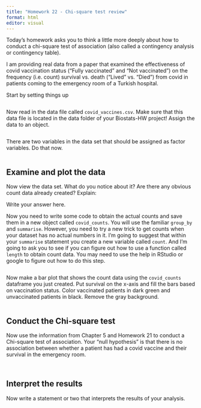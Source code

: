 ```yaml
---
title: "Homework 22 - Chi-square test review"
format: html
editor: visual
---
```


Today's homework asks you to think a little more deeply about how to conduct a chi-square test of association (also called a contingency analysis or contingency table).

I am providing real data from a paper that examined the effectiveness of covid vaccination status ("Fully vaccinated" and "Not vaccinated") on the frequency (i.e. count) survival vs. death ("Lived" vs. "Died") from covid in patients coming to the emergency room of a Turkish hospital.

Start by setting things up

```r

```

Now read in the data file called `covid_vaccines.csv`. Make sure that this data file is located in the data folder of your Biostats-HW project! Assign the data to an object.

```r

```

There are two variables in the data set that should be assigned as factor variables. Do that now.

```r

```

## Examine and plot the data
Now view the data set. What do you notice about it? Are there any obvious count data already created? Explain:

Write your answer here.





Now you need to write some code to obtain the actual counts and save them in a new object called `covid_counts`. You will use the familiar `group_by` and `summarise`. However, you need to try a new trick to get counts when your dataset has no actual numbers in it. I'm going to suggest that within your `summarise` statement you create a new variable called `count`. And I'm going to ask you to see if you can figure out how to use a function called `length` to obtain count data. You may need to use the help in RStudio or google to figure out how to do this step.

```r

```

Now make a bar plot that shows the count data using the `covid_counts` dataframe you just created. Put survival on the x-axis and fill the bars based on vaccination status. Color vaccinated patients in dark green and unvaccinated patients in black. Remove the gray background.

```r

```

## Conduct the Chi-square test
Now use the information from Chapter 5 and Homework 21 to conduct a Chi-square test of association. Your "null hypothesis" is that there is no association between whether a patient has had a covid vaccine and their survival in the emergency room.



```r

```



```r

```

## Interpret the results
Now write a statement or two that interprets the results of your analysis.

